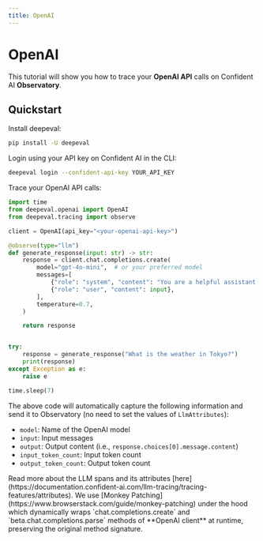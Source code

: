 ```yaml
---
title: OpenAI
---
```



# OpenAI
This tutorial will show you how to trace your **OpenAI API** calls on Confident AI **Observatory**.

## Quickstart

Install deepeval:

```bash
pip install -U deepeval
```

Login using your API key on Confident AI in the CLI:

```bash
deepeval login --confident-api-key YOUR_API_KEY
```

Trace your OpenAI API calls:

```python showLineNumbers {5, 9, 24}
import time
from deepeval.openai import OpenAI
from deepeval.tracing import observe

client = OpenAI(api_key="<your-openai-api-key>")

@observe(type="llm")
def generate_response(input: str) -> str:
    response = client.chat.completions.create(
        model="gpt-4o-mini",  # or your preferred model
        messages=[
            {"role": "system", "content": "You are a helpful assistant."},
            {"role": "user", "content": input},
        ],
        temperature=0.7,
    )

    return response


try:
    response = generate_response("What is the weather in Tokyo?")
    print(response)
except Exception as e:
    raise e

time.sleep(7)
```

The above code will automatically capture the following information and send it to Observatory (no need to set the values of `LlmAttributes`):

- `model`: Name of the OpenAI model
- `input`: Input messages
- `output`: Output content (i.e., `response.choices[0].message.content`)
- `input_token_count`: Input token count
- `output_token_count`: Output token count

<Callout>
Read more about the LLM spans and its attributes [here](https://documentation.confident-ai.com/llm-tracing/tracing-features/attributes).
</Callout>

<Callout type="info">
We use [Monkey Patching](https://www.browserstack.com/guide/monkey-patching) under the hood which dynamically wraps `chat.completions.create` and `beta.chat.completions.parse` methods of **OpenAI client** at runtime, preserving the original method signature.
</Callout>
